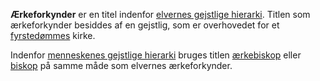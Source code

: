 {{title:Ærkeforkynder}}
{{author:Laura Holmegaard}}
{{timestamp:2009-10-16T11:21:10Z}}
{{copyright:Ærkeforkynder}}
'''Ærkeforkynder''' er en titel indenfor [[elvernes gejstlige hierarki]].
Titlen som ærkeforkynder besiddes af en gejstlig, som er overhovedet for et [[fyrstedømme (elvisk)|fyrstedømmes]] kirke.

Indenfor [[menneskenes gejstlige hierarki]] bruges titlen [[ærkebiskop]] eller [[biskop]] på samme måde som elvernes ærkeforkynder.